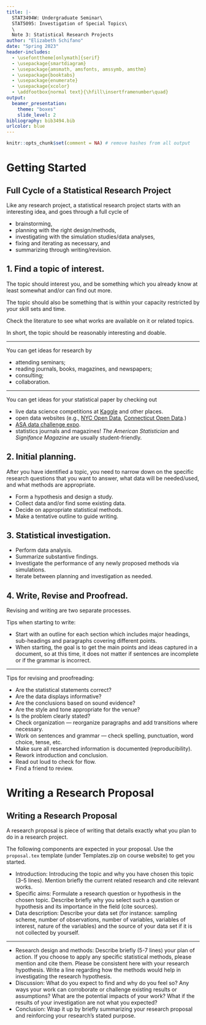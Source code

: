 ```yaml
---
title: |-
  STAT3494W: Undergraduate Seminar\
  STAT5095: Investigation of Special Topics\
  \
  Note 3: Statistical Research Projects
author: "Elizabeth Schifano"
date: "Spring 2023"
header-includes:
  - \usefonttheme[onlymath]{serif}
  - \usepackage{smartdiagram}
  - \usepackage{amsmath, amsfonts, amssymb, amsthm}
  - \usepackage{booktabs}
  - \usepackage{enumerate}
  - \usepackage{xcolor}
  - \addfootbox{normal text}{\hfill\insertframenumber\quad}
output:  
  beamer_presentation:
    theme: "boxes"
    slide_level: 2
bibliography: bib3494.bib
urlcolor: blue
---
```


```r
knitr::opts_chunk$set(comment = NA) # remove hashes from all output
```

\tableofcontents[hideallsubsections]


# Getting Started

## Full Cycle of a Statistical Research Project

Like any research project, a statistical research project starts with an
interesting idea, and goes through a full cycle of

+ brainstorming, 
+ planning with the right design/methods, 
+ investigating with the simulation studies/data analyses, 
+ fixing and iterating as necessary, and 
+ summarizing through writing/revision.

## 1. Find a topic of interest. 

The topic should interest you, and be something which you already know at least somewhat and/or can find out more. 
   
The topic should also be something that is within your capacity restricted by your skill sets and time. 

Check the literature to see what works are available on it or related topics. 

In short, the topic should be reasonably interesting and doable. 

---

You can get ideas for research by 

+ attending seminars;
+ reading journals, books, magazines, and newspapers;
+ consulting;
+ collaboration.

---

You can get ideas for your statistical paper by checking out 

+ live data science competitions at [Kaggle](https://www.kaggle.com) and other places. 
+ open data websites (e.g., 
[NYC Open Data](https://opendata.cityofnewyork.us), 
[Connecticut Open Data](https://data.ct.gov).)
+ [ASA data challenge expo](https://community.amstat.org/dataexpo/home).
+ statistics journals and magazines!  *The American Statistician* and 
  *Signifance Magazine* are usually student-friendly.  
  
## 2. Initial planning. 

After you have identified a topic, you need to narrow down
   on the specific research questions that you want to answer, what data will be
   needed/used, and what methods are appropriate.
   
+ Form a hypothesis and design a study.
+ Collect data and/or find some existing data.
+ Decide on appropriate statistical methods.
+ Make a tentative outline to guide writing.

## 3. Statistical investigation. 
    
+ Perform data analysis.
+ Summarize substantive findings.
+ Investigate the performance of any newly proposed methods via simulations.
+ Iterate between planning and investigation as needed.

## 4. Write, Revise and Proofread. 

Revising and writing are two separate processes.

Tips when starting to write:

+ Start with an outline for each section which includes major headings, 
  sub-headings and paragraphs covering different points.  
+ When starting, the goal is to get the main points and ideas captured in a 
  document, so at this time, it does not matter if sentences are incomplete or 
  if the grammar is incorrect.
  
---

Tips for revising and proofreading:

+ Are the statistical statements correct?
+ Are the data displays informative?
+ Are the conclusions based on sound evidence?
+ Are the style and tone appropriate for the venue?
+ Is the problem clearly stated?
+ Check organization --- reorganize paragraphs and add transitions where 
      necessary.
+ Work on sentences and grammar --- check spelling, punctuation, word choice,
  tense, etc.
+ Make sure all researched information is documented (reproducibility).
+ Rework introduction and conclusion.
+ Read out loud to check for flow.
+ Find a friend to review.


# Writing a Research Proposal

## Writing a Research Proposal

A research proposal is piece of writing that details exactly what you plan to do
in a research project.

The following components are expected in your proposal.  Use the `proposal.tex`
template (under Templates.zip on course website) to get you started.

+ Introduction: Introducing the topic and why you have chosen this topic (3--5
  lines). Mention briefly the current related research and cite relevant works.
+ Specific aims: Formulate a research question or hypothesis in the
  chosen topic. Describe briefly why you select such a question or hypothesis
  and its importance in the field (cite sources).
+ Data description: Describe your data set (for instance: sampling scheme,
  number of observations, number of variables, variables of interest, nature of
  the variables) and the source of your data set if it is not collected by
  yourself.
  
---

+ Research design and methods: 
  Describe briefly (5-7 lines) your plan of action. If you
  choose to apply any specific statistical methods, please mention and cite
  them. Please be consistent here with your research hypothesis. Write a line
  regarding how the methods would help in investigating the research hypothesis.
+ Discussion: What do you expect to find and why
  do you feel so? Any ways your work can corroborate or challenge existing
  results or assumptions? What are the potential impacts of your work? What if
  the results of your investigation are not what you expected?
+ Conclusion: Wrap it up by briefly summarizing your research proposal and
  reinforcing your research’s stated purpose.



 

